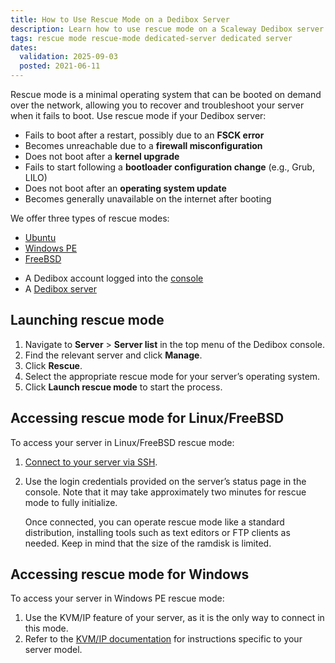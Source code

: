 ```yaml
---
title: How to Use Rescue Mode on a Dedibox Server
description: Learn how to use rescue mode on a Scaleway Dedibox server to troubleshoot and recover your system.
tags: rescue mode rescue-mode dedicated-server dedicated server
dates:
  validation: 2025-09-03
  posted: 2021-06-11
---
```



Rescue mode is a minimal operating system that can be booted on demand over the network, allowing you to recover and troubleshoot your server when it fails to boot. Use rescue mode if your Dedibox server:

- Fails to boot after a restart, possibly due to an **FSCK error**
- Becomes unreachable due to a **firewall misconfiguration**
- Does not boot after a **kernel upgrade**
- Fails to start following a **bootloader configuration change** (e.g., Grub, LILO)
- Does not boot after an **operating system update**
- Becomes generally unavailable on the internet after booting

We offer three types of rescue modes:

- [Ubuntu](https://www.ubuntu.com/)
- [Windows PE](https://learn.microsoft.com/fr-fr/windows-hardware/manufacture/desktop/winpe-intro?view=windows-11)
- [FreeBSD](https://www.freebsd.org/)

<Requirements />

- A Dedibox account logged into the [console](https://console.online.net)
- A [Dedibox server](/dedibox/how-to/order-a-server/)


## Launching rescue mode

1. Navigate to **Server** > **Server list** in the top menu of the Dedibox console.
2. Find the relevant server and click **Manage**.
3. Click **Rescue**.
4. Select the appropriate rescue mode for your server’s operating system.
5. Click **Launch rescue mode** to start the process.

## Accessing rescue mode for Linux/FreeBSD

To access your server in Linux/FreeBSD rescue mode:

1. [Connect to your server via SSH](/dedibox/how-to/connect-to-server/#connecting-via-ssh).
2. Use the login credentials provided on the server’s status page in the console. Note that it may take approximately two minutes for rescue mode to fully initialize.

   Once connected, you can operate rescue mode like a standard distribution, installing tools such as text editors or FTP clients as needed. Keep in mind that the size of the ramdisk is limited.

## Accessing rescue mode for Windows

To access your server in Windows PE rescue mode:

1. Use the KVM/IP feature of your server, as it is the only way to connect in this mode.
2. Refer to the [KVM/IP documentation](/dedibox-kvm-over-ip/quickstart/) for instructions specific to your server model.

